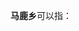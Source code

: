 '''马鹿乡'''可以指：
{{PRC admin/disambig|51/08/22/219/000|51/34/23/205/000|62/05/25/215/000}}
{{disambig|cat=三字中国乡名消歧义}}